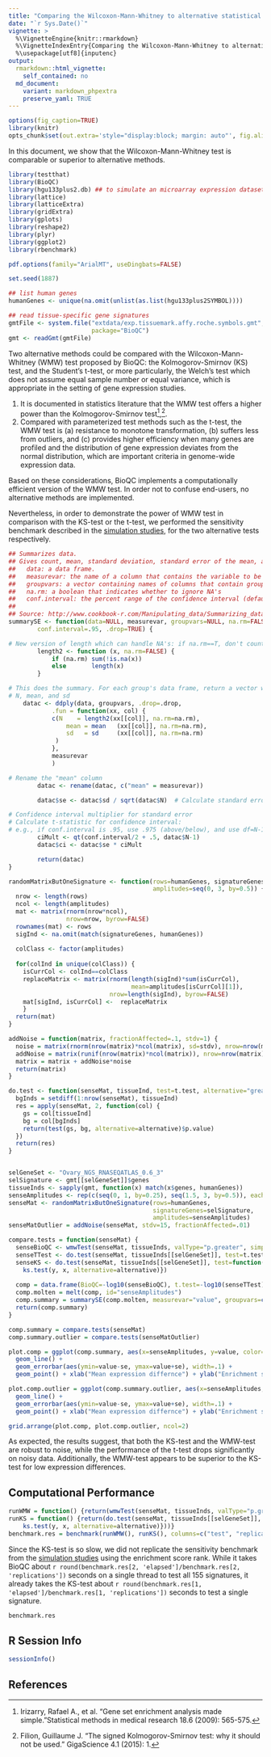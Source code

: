 ```yaml
---
title: "Comparing the Wilcoxon-Mann-Whitney to alternative statistical tests"
date: "`r Sys.Date()`"
vignette: >
  %\VignetteEngine{knitr::rmarkdown}
  %\VignetteIndexEntry{Comparing the Wilcoxon-Mann-Whitney to alternative statistical tests}
  %\usepackage[utf8]{inputenc}
output:
  rmarkdown::html_vignette:
    self_contained: no
  md_document:
    variant: markdown_phpextra
    preserve_yaml: TRUE
---
```


```r
options(fig_caption=TRUE)
library(knitr)
opts_chunk$set(out.extra='style="display:block; margin: auto"', fig.align="center")
```

In this document, we show that the Wilcoxon-Mann-Whitney test is comparable or superior to alternative methods. 


```r
library(testthat)
library(BioQC)
library(hgu133plus2.db) ## to simulate an microarray expression dataset
library(lattice)
library(latticeExtra)
library(gridExtra)
library(gplots)
library(reshape2)
library(plyr)
library(ggplot2)
library(rbenchmark)

pdf.options(family="ArialMT", useDingbats=FALSE)

set.seed(1887)

## list human genes
humanGenes <- unique(na.omit(unlist(as.list(hgu133plus2SYMBOL))))

## read tissue-specific gene signatures
gmtFile <- system.file("extdata/exp.tissuemark.affy.roche.symbols.gmt",
                       package="BioQC")
gmt <- readGmt(gmtFile)
```

Two alternative methods could be compared with the Wilcoxon-Mann-Whitney (WMW) test proposed by BioQC: the Kolmogorov-Smirnov (KS) test, and the Student’s t-test, or more particularly, the Welch’s test which does not assume equal sample number or equal variance, which is appropriate in the setting of gene expression studies. 

1. It is documented in statistics literature that the WMW test offers a higher power than the Kolmogorov-Smirnov test[^1],[^2]. 
2. Compared with parameterized test methods such as the t-test, the WMW test is (a) resistance to monotone transformation,  (b) suffers less from outliers, and (c) provides higher efficiency when many genes are profiled and the distribution of gene expression deviates from the normal distribution, which are important criteria in genome-wide expression data. 

Based on these considerations, BioQC implements a computationally efficient version of the WMW test. In order not to confuse end-users, no alternative methods are implemented.

Nevertheless, in order to demonstrate the power of WMW test in comparison with the KS-test or the t-test, we performed the sensitivity benchmark described in the [simulation studies](bioqc-simulation.html), for the two alternative tests respectively. 

```r
## Summarizes data.
## Gives count, mean, standard deviation, standard error of the mean, and confidence interval (default 95%).
##   data: a data frame.
##   measurevar: the name of a column that contains the variable to be summariezed
##   groupvars: a vector containing names of columns that contain grouping variables
##   na.rm: a boolean that indicates whether to ignore NA's
##   conf.interval: the percent range of the confidence interval (default is 95%)
## 
## Source: http://www.cookbook-r.com/Manipulating_data/Summarizing_data/
summarySE <- function(data=NULL, measurevar, groupvars=NULL, na.rm=FALSE,
        conf.interval=.95, .drop=TRUE) {

# New version of length which can handle NA's: if na.rm==T, don't count them
        length2 <- function (x, na.rm=FALSE) {
            if (na.rm) sum(!is.na(x))
            else       length(x)
        }

# This does the summary. For each group's data frame, return a vector with
# N, mean, and sd
    datac <- ddply(data, groupvars, .drop=.drop,
            .fun = function(xx, col) {
            c(N    = length2(xx[[col]], na.rm=na.rm),
                mean = mean   (xx[[col]], na.rm=na.rm),
                sd   = sd     (xx[[col]], na.rm=na.rm)
             )
            },
            measurevar
            )

# Rename the "mean" column    
        datac <- rename(datac, c("mean" = measurevar))

        datac$se <- datac$sd / sqrt(datac$N)  # Calculate standard error of the mean

# Confidence interval multiplier for standard error
# Calculate t-statistic for confidence interval: 
# e.g., if conf.interval is .95, use .975 (above/below), and use df=N-1
        ciMult <- qt(conf.interval/2 + .5, datac$N-1)
        datac$ci <- datac$se * ciMult

        return(datac)
}
```

```r

randomMatrixButOneSignature <- function(rows=humanGenes, signatureGenes,
                                        amplitudes=seq(0, 3, by=0.5)) {
  nrow <- length(rows)
  ncol <- length(amplitudes)
  mat <- matrix(rnorm(nrow*ncol),
                nrow=nrow, byrow=FALSE)
  rownames(mat) <- rows
  sigInd <- na.omit(match(signatureGenes, humanGenes))
  
  colClass <- factor(amplitudes)
  
  for(colInd in unique(colClass)) {
    isCurrCol <- colInd==colClass
    replaceMatrix <- matrix(rnorm(length(sigInd)*sum(isCurrCol),
                                  mean=amplitudes[isCurrCol][1]),
                            nrow=length(sigInd), byrow=FALSE)
    mat[sigInd, isCurrCol] <-  replaceMatrix
    }
  return(mat)
}

addNoise = function(matrix, fractionAffected=.1, stdv=1) {
  noise = matrix(rnorm(nrow(matrix)*ncol(matrix), sd=stdv), nrow=nrow(matrix), byrow=FALSE)
  addNoise = matrix(runif(nrow(matrix)*ncol(matrix)), nrow=nrow(matrix), byrow=FALSE) < fractionAffected
  matrix = matrix + addNoise*noise
  return(matrix)
}

do.test <- function(senseMat, tissueInd, test=t.test, alternative="greater") {
  bgInds = setdiff(1:nrow(senseMat), tissueInd)
  res = apply(senseMat, 2, function(col) {
    gs = col[tissueInd]
    bg = col[bgInds]
    return(test(gs, bg, alternative=alternative)$p.value)
  })
  return(res)
}


selGeneSet <- "Ovary_NGS_RNASEQATLAS_0.6_3"
selSignature <- gmt[[selGeneSet]]$genes
tissueInds <- sapply(gmt, function(x) match(x$genes, humanGenes))
senseAmplitudes <- rep(c(seq(0, 1, by=0.25), seq(1.5, 3, by=0.5)), each=50)
senseMat <- randomMatrixButOneSignature(rows=humanGenes,
                                        signatureGenes=selSignature,
                                        amplitudes=senseAmplitudes)
senseMatOutlier = addNoise(senseMat, stdv=15, fractionAffected=.01)

compare.tests = function(senseMat) {
  senseBioQC <- wmwTest(senseMat, tissueInds, valType="p.greater", simplify=TRUE)[selGeneSet,]
  senseTTest <- do.test(senseMat, tissueInds[[selGeneSet]], test=t.test)
  senseKS <- do.test(senseMat, tissueInds[[selGeneSet]], test=function(x, y, alternative) {
    ks.test(y, x, alternative=alternative)})
  
  comp = data.frame(BioQC=-log10(senseBioQC), t.test=-log10(senseTTest), ks.test=-log10(senseKS), senseAmplitudes=senseAmplitudes)
  comp.molten = melt(comp, id="senseAmplitudes")
  comp.summary = summarySE(comp.molten, measurevar="value", groupvars=c("senseAmplitudes", "variable"))
  return(comp.summary)
}

comp.summary = compare.tests(senseMat)
comp.summary.outlier = compare.tests(senseMatOutlier)

plot.comp = ggplot(comp.summary, aes(x=senseAmplitudes, y=value, color=variable)) + 
  geom_line() +
  geom_errorbar(aes(ymin=value-se, ymax=value+se), width=.1) + 
  geom_point() + xlab("Mean expression differnce") + ylab("Enrichment score") + ggtitle("without noise") + theme_bw() + scale_color_brewer(palette="Dark2")

plot.comp.outlier = ggplot(comp.summary.outlier, aes(x=senseAmplitudes, y=value, color=variable)) + 
  geom_line() +
  geom_errorbar(aes(ymin=value-se, ymax=value+se), width=.1) + 
  geom_point() + xlab("Mean expression differnce") + ylab("Enrichment score") + ggtitle("with noise") + theme_bw()  + scale_color_brewer(palette="Dark2")

grid.arrange(plot.comp, plot.comp.outlier, ncol=2)
``` 


As expected, the results suggest, that both the KS-test and the WMW-test are robust to noise, while the performance of the t-test drops significantly on noisy data. Additionally, the WMW-test appears to be superior to the KS-test for low expression differences. 



Computational Performance
-------------------------

```r
runWMW = function() {return(wmwTest(senseMat, tissueInds, valType="p.greater", simplify=TRUE))}
runKS = function() {return(do.test(senseMat, tissueInds[[selGeneSet]], test=function(x, y, alternative) {
    ks.test(y, x, alternative=alternative)}))}
benchmark.res = benchmark(runWMW(), runKS(), columns=c("test", "replications", "elapsed", "relative"), replications=5)
```

Since the KS-test is so slow, we did not replicate the sensitivity benchmark from the [simulation studies](bioqc-simulation.html) using the enrichment score rank. While it takes BioQC about `r round(benchmark.res[2, 'elapsed']/benchmark.res[2, 'replications'])` seconds on a single thread to test all 155 signatures, it already takes the KS-test about `r round(benchmark.res[1, 'elapsed']/benchmark.res[1, 'replications'])` seconds to test a single signature. 

```r
benchmark.res
```

R Session Info
----------------
```r
sessionInfo()
```

References
----------
[^1]: Irizarry, Rafael A., et al. "Gene set enrichment analysis made simple."Statistical methods in medical research 18.6 (2009): 565-575.
[^2]: Filion, Guillaume J. "The signed Kolmogorov-Smirnov test: why it should not be used." GigaScience 4.1 (2015): 1.
